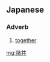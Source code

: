 ==Japanese==
{{ja-kanjitab|もろ|とも|yomi=k}}

===Adverb===
{{ja-pos|adverb|もろとも}}

# [[together]]

[[mg:諸共]]